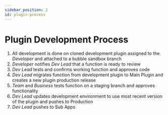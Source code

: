 ```yaml
---
sidebar_position: 2
id: plugin-process
---
```


# Plugin Development Process

1. All development is done on cloned <Highlight>development plugin</Highlight> assigned to the _Developer_ and attached to a bubble sandbox branch
2. _Developer_ notifies _Dev Lead_ that a function is ready to review
3. _Dev Lead_ tests and confirms working function and approves code
4. _Dev Lead_ migrates function from <Highlight>development plugin</Highlight> to <Highlight>Main Plugin</Highlight> and creates a new plugin production release
5. _Team_ and _Business_ tests function on a staging branch and approves functionality
6. _Dev Lead_ updates <Highlight>development environment</Highlight> to use most recent version of the plugin and pushes to <Highlight>Production</Highlight>
7. _Dev Lead_ pushes to Sub Apps
